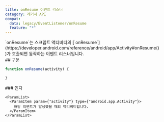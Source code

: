 ```yaml
---
title: onResume 이벤트 리스너
category: 레거시 API
compat:
  data: legacy/EventListener/onResume
  feature: "*"
---
```


<Section>
  `onResume`는 스크립트 액티비티의 [`onResume`](https://developer.android.com/reference/android/app/Activity#onResume())가 호출되면 동작하는 이벤트 리스너입니다.
</Section>
<Section>
  ## 구문

  ~~~js
  function onResume(activity) {

  }
  ~~~

  <Section>
    ### 인자

    <ParamList>
      <ParamItem param={"activity"} type={"android.app.Activity"}>
        해당 이벤트가 발생했을 때의 액티비티입니다.
      </ParamItem>
    </ParamList>
  </Section>
</Section>